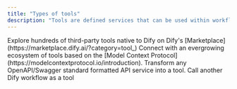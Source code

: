 ```yaml
---
title: "Types of tools"
description: "Tools are defined services that can be used within workflows and by agents alike."
---
```


<CardGroup cols={2}>
  <Card title="Tool Plugin" icon="puzzle-piece" iconType="regular" href="https://docs.dify.ai/en/plugins/quick-start/install-plugins">
    Explore hundreds of third-party tools native to Dify on Dify's [Marketplace](https://marketplace.dify.ai/?category=tool_)
  </Card>
  <Card title="MCP" icon="sparkles" href="en/guides/tools/mcp">
    Connect with an evergrowing ecosystem of tools based on the [Model Context Protocol](https://modelcontextprotocol.io/introduction).
  </Card>
</CardGroup>

<CardGroup cols={2}>
  <Card title="Custom Tool" icon="paintbrush-pencil">
    Transform any OpenAPI/Swagger standard formatted API service into a tool.
  </Card>
  <Card title="Workflow as Tool" icon="network-wired">
    Call another Dify workflow as a tool 
  </Card>
</CardGroup>